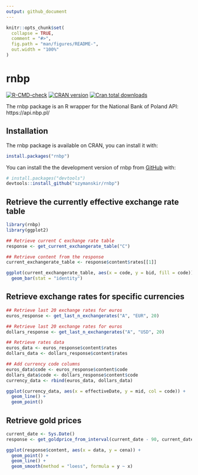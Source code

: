 ```yaml
---
output: github_document
---
```



```r
knitr::opts_chunk$set(
  collapse = TRUE,
  comment = "#>",
  fig.path = "man/figures/README-",
  out.width = "100%"
)
```
# rnbp

<!-- badges: start -->
[![R-CMD-check](https://github.com/szymanskir/rnbp/actions/workflows/R-CMD-check.yaml/badge.svg)](https://github.com/szymanskir/rnbp/actions/workflows/R-CMD-check.yaml)
[![CRAN version](https://www.r-pkg.org/badges/version/rnbp)](https://www.r-pkg.org/badges/version/rnbp)
[![Cran total downloads](https://cranlogs.r-pkg.org/badges/grand-total/rnbp)](https://cranlogs.r-pkg.org/badges/grand-total/rnbp)
<!-- badges: end -->

The rnbp package is an R wrapper for the National Bank of Poland API: https://api.nbp.pl/

## Installation

The rnbp package is available on CRAN, you can install it with:

```r
install.packages("rnbp")
```

You can install the the development version of rnbp from [GitHub](https://github.com/) with:

``` r
# install.packages("devtools")
devtools::install_github("szymanskir/rnbp")
```
## Retrieve the currently effective exchange rate table
```r
library(rnbp)
library(ggplot2)

## Retrieve current C exchange rate table
response <- get_current_exchangerate_table("C")

## Retrieve content from the response
current_exchangerate_table <- response$content$rates[[1]]

ggplot(current_exchangerate_table, aes(x = code, y = bid, fill = code)) +
  geom_bar(stat = "identity")
```

## Retrieve exchange rates for specific currencies 
```r
## Retrieve last 20 exchange rates for euros
euros_response <- get_last_n_exchangerates("A", "EUR", 20)

## Retrieve last 20 exchange rates for euros
dollars_response <- get_last_n_exchangerates("A", "USD", 20)

## Retrieve rates data
euros_data <- euros_response$content$rates
dollars_data <- dollars_response$content$rates

## Add currency code columns
euros_data$code <- euros_response$content$code
dollars_data$code <- dollars_response$content$code
currency_data <- rbind(euros_data, dollars_data)

ggplot(currency_data, aes(x = effectiveDate, y = mid, col = code)) +
  geom_line() +
  geom_point()
```

## Retrieve gold prices
```r
current_date <- Sys.Date()
response <- get_goldprice_from_interval(current_date - 90, current_date)

ggplot(response$content, aes(x = data, y = cena)) +
  geom_point() +
  geom_line() +
  geom_smooth(method = "loess", formula = y ~ x)
```
